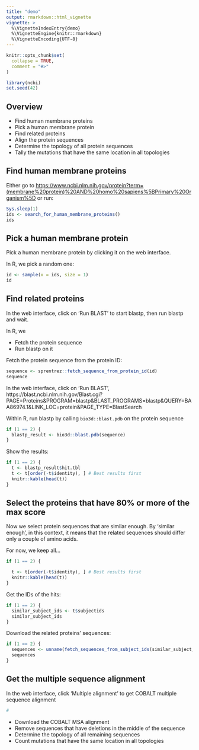 ```yaml
---
title: "demo"
output: rmarkdown::html_vignette
vignette: >
  %\VignetteIndexEntry{demo}
  %\VignetteEngine{knitr::rmarkdown}
  %\VignetteEncoding{UTF-8}
---
```


```r
knitr::opts_chunk$set(
  collapse = TRUE,
  comment = "#>"
)
```

```r
library(ncbi)
set.seed(42)
```

## Overview

 * Find human membrane proteins
 * Pick a human membrane protein
 * Find related proteins
 * Align the protein sequences
 * Determine the topology of all protein sequences
 * Tally the mutations that have the same location in all topologies

## Find human membrane proteins

Either go to [https://www.ncbi.nlm.nih.gov/protein?term=(membrane%20protein)%20AND%20homo%20sapiens%5BPrimary%20Organism%5D](https://www.ncbi.nlm.nih.gov/protein?term=(membrane%20protein)%20AND%20homo%20sapiens%5BPrimary%20Organism%5D) or run:

```r
Sys.sleep(1)
ids <- search_for_human_membrane_proteins()
ids
```

## Pick a human membrane protein

Pick a human membrane protein by clicking it on the
web interface.

In R, we pick a random one:

```r
id <- sample(x = ids, size = 1)
id
```

## Find related proteins

In the web interface, click on 'Run BLAST' to start blastp,
then run blastp and wait.

In R, we

 * Fetch the protein sequence
 * Run blastp on it

Fetch the protein sequence from the protein ID:

```r
sequence <- sprentrez::fetch_sequence_from_protein_id(id)
sequence
```

In the web interface, click on 'Run BLAST', https://blast.ncbi.nlm.nih.gov/Blast.cgi?PAGE=Proteins&PROGRAM=blastp&BLAST_PROGRAMS=blastp&QUERY=BAA86974.1&LINK_LOC=protein&PAGE_TYPE=BlastSearch

Within R, run blastp by calling `bio3d::blast.pdb` on the protein sequence

```r
if (1 == 2) {
  blastp_result <- bio3d::blast.pdb(sequence)
}
```

Show the results:

```r
if (1 == 2) {
  t <- blastp_result$hit.tbl
  t <- t[order(-t$identity), ] # Best results first
  knitr::kable(head(t))
}
```

## Select the proteins that have 80% or more of the max score

Now we select protein sequences that are similar enough.
By 'similar enough', in this context, it means that the
related sequences should differ only a couple of amino acids.

For now, we keep all...

```r
if (1 == 2) {

  t <- t[order(-t$identity), ] # Best results first
  knitr::kable(head(t))
}
```

 
 
Get the IDs of the hits:

```r
if (1 == 2) {
  similar_subject_ids <- t$subjectids
  similar_subject_ids
}
```

Download the related proteins' sequences:

```r
if (1 == 2) {
  sequences <- unname(fetch_sequences_from_subject_ids(similar_subject_ids))
  sequences
}
```

## Get the multiple sequence alignment

In the web interface, click 'Multiple alignment' to get COBALT multiple sequence alignment

```r
#
```


 * Download the COBALT MSA alignment
 * Remove sequences that have deletions in the middle of the sequence
 * Determine the topology of all remaining sequences
 * Count mutations that have the same location in all topologies
